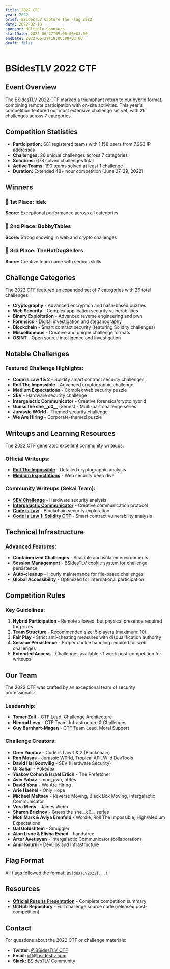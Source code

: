```yaml
---
title: 2022 CTF
year: 2022
brief: BSidesTLV Capture The Flag 2022
date: 2022-02-13
sponsor: Multiple Sponsors
startDate: 2022-06-27T09:00:00+03:00
endDate: 2022-06-29T18:00:00+03:00
draft: false
---
```


# BSidesTLV 2022 CTF

## Event Overview

The BSidesTLV 2022 CTF marked a triumphant return to our hybrid format, combining remote participation with on-site activities. This year's competition featured our most extensive challenge set yet, with 26 challenges across 7 categories.

## Competition Statistics

- **Participation:** 681 registered teams with 1,158 users from 7,963 IP addresses
- **Challenges:** 26 unique challenges across 7 categories  
- **Solutions:** 678 solved challenges total
- **Active Teams:** 190 teams solved at least 1 challenge
- **Duration:** Extended 48+ hour competition (June 27-29, 2022)

## Winners

### 🥇 1st Place: idek
**Score:** Exceptional performance across all categories

### 🥈 2nd Place: BobbyTables  
**Score:** Strong showing in web and crypto challenges

### 🥉 3rd Place: TheHotDogSellers
**Score:** Creative team name with serious skills

## Challenge Categories

The 2022 CTF featured an expanded set of 7 categories with 26 total challenges:

- **Cryptography** - Advanced encryption and hash-based puzzles
- **Web Security** - Complex application security vulnerabilities
- **Binary Exploitation** - Advanced reverse engineering and pwn
- **Forensics** - Digital investigation and steganography
- **Blockchain** - Smart contract security (featuring Solidity challenges)
- **Miscellaneous** - Creative and unique challenge formats
- **OSINT** - Open source intelligence and investigation

## Notable Challenges

### Featured Challenge Highlights:

- **Code is Law 1 & 2** - Solidity smart contract security challenges
- **Roll The Impossible** - Advanced cryptographic challenge
- **Medium Expectations** - Complex web security puzzle
- **SEV** - Hardware security challenge
- **Intergalactic Communicator** - Creative forensics/crypto hybrid
- **Guess the she__c0__** (Series) - Multi-part challenge series
- **Jurassic W0rld** - Themed security challenge
- **We Are Hiring** - Corporate-themed puzzle

## Writeups and Learning Resources

The 2022 CTF generated excellent community writeups:

### Official Writeups:
- **[Roll The Impossible](https://medium.com/@__omertal__/bsidestlv-2022-ctf-roll-the-impossible-writeup-e5d5a2583909)** - Detailed cryptographic analysis
- **[Medium Expectations](https://www.thesecuritywind.com/post/bsidestlv-2022-ctf-medium-expectations)** - Web security deep dive

### Community Writeups (Sekai Team):
- **[SEV Challenge](https://sekai.team/blog/bsidestlv-2022/sev/)** - Hardware security analysis
- **[Intergalactic Communicator](https://sekai.team/blog/bsidestlv-2022/intergalactic_communicator/)** - Creative communication protocol
- **[Code is Law](https://sekai.team/blog/bsidestlv-2022/code_is_law/)** - Blockchain security exploration
- **[Code is Law 1: Solidity CTF](https://medium.com/@patternrecognizer/solidity-ctf-writeup-code-is-law-1-465428bf4bd5)** - Smart contract vulnerability analysis

## Technical Infrastructure

### Advanced Features:
- **Containerized Challenges** - Scalable and isolated environments
- **Session Management** - BSidesTLV cookie system for challenge persistence
- **Auto-cleanup** - Hourly maintenance for file-based challenges
- **Global Accessibility** - Optimized for international participation

## Competition Rules

### Key Guidelines:
1. **Hybrid Participation** - Remote allowed, but physical presence required for prizes
2. **Team Structure** - Recommended size: 5 players (maximum: 10)
3. **Fair Play** - Strict anti-cheating measures with disqualification authority
4. **Session Persistence** - Proper cookie handling required for web challenges
5. **Extended Access** - Challenges available ~1 week post-competition for writeups

## Our Team

The 2022 CTF was crafted by an exceptional team of security professionals:

### Leadership:
- **Tomer Zait** - CTF Lead, Challenge Architecture
- **Nimrod Levy** - CTF Team, Infrastructure & Challenges
- **Guy Barnhart-Magen** - CTF Team Lead, Moral Support

### Challenge Creators:
- **Oren Yomtov** - Code is Law 1 & 2 (Blockchain)
- **Ron Masas** - Jurassic W0rld, Tropical API, Wild DevTools
- **David Hai Gootvilig** - SEV (Hardware Security)
- **Or Sahar** - Pokedex
- **Yaakov Cohen & Israel Erlich** - The Prefetcher
- **Aviv Yahav** - mod_pwn, n0tes
- **David Yona** - We Are Hiring
- **Arie Haenel** - Only Hope
- **Michael Maltsev** - Reverse Moving, Black Box Moving, Intergalactic Communicator
- **Vera Mens** - James Webb
- **Sharon Brizinov** - Guess the she__c0__ series
- **Moti Mark & Aviya Erenfeld** - Wordle, Roll The Impossible, High/Medium Expectations
- **Gal Goldshtein** - Smuggler
- **Alon Livne & Elisha Eshed** - handsfree
- **Artur Avetisyan** - Intergalactic Communicator (collaboration)
- **Amir Kourdi** - DevOps and Infrastructure

## Flag Format

All flags followed the format: `BSidesTLV2022{...}`

## Resources

- **[Official Results Presentation](https://static.bsidestlv.com/BSidesTLV2022.pdf)** - Complete competition summary
- **GitHub Repository** - Full challenge source code (released post-competition)

## Contact

For questions about the 2022 CTF or challenge materials:

- **Twitter:** [@BSidesTLV_CTF](https://twitter.com/BSidesTLV_CTF)
- **Email:** [ctf@bsidestlv.com](mailto:ctf@bsidestlv.com)
- **Slack:** [BSidesTLV Community](https://slack.bsidestlv.com)